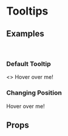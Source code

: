 
<Meta title="Tooltip" component={Tooltip} />

# Tooltips

## Examples
<br />

### Default Tooltip
<Preview>
  <Story name="Default Tooltip">
    <>
      <Tooltip content="I improve accessibility in this application!">
        <Typography variant="body">Hover over me!</Typography>
      </Tooltip>
    </>
  </Story>
</Preview>

### Changing Position
<Preview>
  <Story name="Changing Position">
    <div className="my-16">
      <Tooltip content="I improve accessibility in this application!" position={Position.BOTTOM}>
        <Typography variant="body">Hover over me!</Typography>
      </Tooltip>
    </div>
  </Story>
</Preview>

## Props
<Props of={Tooltip} />